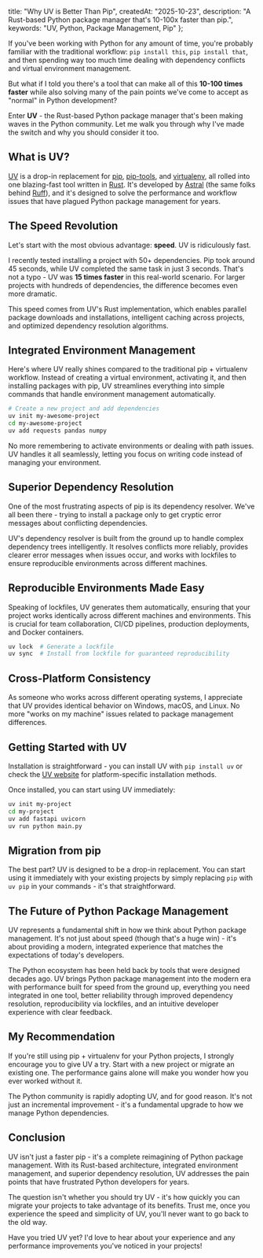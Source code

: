   title: "Why UV is Better Than Pip",
  createdAt: "2025-10-23",
  description: "A Rust-based Python package manager that's 10-100x faster than pip.",
  keywords: "UV, Python, Package Management, Pip"
};


If you've been working with Python for any amount of time, you're probably familiar with the traditional workflow: `pip install this`, `pip install that`, and then spending way too much time dealing with dependency conflicts and virtual environment management.

But what if I told you there's a tool that can make all of this **10-100 times faster** while also solving many of the pain points we've come to accept as "normal" in Python development?

Enter **UV** - the Rust-based Python package manager that's been making waves in the Python community. Let me walk you through why I've made the switch and why you should consider it too.

## What is UV?

[UV](https://docs.astral.sh/uv/) is a drop-in replacement for [pip](https://pip.pypa.io/), [pip-tools](https://pip-tools.readthedocs.io/), and [virtualenv](https://virtualenv.pypa.io/), all rolled into one blazing-fast tool written in [Rust](https://www.rust-lang.org/). It's developed by [Astral](https://astral.sh/) (the same folks behind [Ruff](https://docs.astral.sh/ruff/)), and it's designed to solve the performance and workflow issues that have plagued Python package management for years.

## The Speed Revolution

Let's start with the most obvious advantage: **speed**. UV is ridiculously fast.

I recently tested installing a project with 50+ dependencies. Pip took around 45 seconds, while UV completed the same task in just 3 seconds. That's not a typo - UV was **15 times faster** in this real-world scenario. For larger projects with hundreds of dependencies, the difference becomes even more dramatic.

<BlogUvChart />

This speed comes from UV's Rust implementation, which enables parallel package downloads and installations, intelligent caching across projects, and optimized dependency resolution algorithms.

## Integrated Environment Management

Here's where UV really shines compared to the traditional pip + virtualenv workflow. Instead of creating a virtual environment, activating it, and then installing packages with pip, UV streamlines everything into simple commands that handle environment management automatically.

```bash
# Create a new project and add dependencies
uv init my-awesome-project
cd my-awesome-project
uv add requests pandas numpy
```

No more remembering to activate environments or dealing with path issues. UV handles it all seamlessly, letting you focus on writing code instead of managing your environment.

## Superior Dependency Resolution

One of the most frustrating aspects of pip is its dependency resolver. We've all been there - trying to install a package only to get cryptic error messages about conflicting dependencies.

UV's dependency resolver is built from the ground up to handle complex dependency trees intelligently. It resolves conflicts more reliably, provides clearer error messages when issues occur, and works with lockfiles to ensure reproducible environments across different machines.

## Reproducible Environments Made Easy

Speaking of lockfiles, UV generates them automatically, ensuring that your project works identically across different machines and environments. This is crucial for team collaboration, CI/CD pipelines, production deployments, and Docker containers.

```bash
uv lock  # Generate a lockfile
uv sync  # Install from lockfile for guaranteed reproducibility
```

## Cross-Platform Consistency

As someone who works across different operating systems, I appreciate that UV provides identical behavior on Windows, macOS, and Linux. No more "works on my machine" issues related to package management differences.

## Getting Started with UV

Installation is straightforward - you can install UV with `pip install uv` or check the [UV website](https://docs.astral.sh/uv/) for platform-specific installation methods.

Once installed, you can start using UV immediately:

```bash
uv init my-project
cd my-project
uv add fastapi uvicorn
uv run python main.py
```

## Migration from pip

The best part? UV is designed to be a drop-in replacement. You can start using it immediately with your existing projects by simply replacing `pip` with `uv pip` in your commands - it's that straightforward.

## The Future of Python Package Management

UV represents a fundamental shift in how we think about Python package management. It's not just about speed (though that's a huge win) - it's about providing a modern, integrated experience that matches the expectations of today's developers.

The Python ecosystem has been held back by tools that were designed decades ago. UV brings Python package management into the modern era with performance built for speed from the ground up, everything you need integrated in one tool, better reliability through improved dependency resolution, reproducibility via lockfiles, and an intuitive developer experience with clear feedback.

## My Recommendation

If you're still using pip + virtualenv for your Python projects, I strongly encourage you to give UV a try. Start with a new project or migrate an existing one. The performance gains alone will make you wonder how you ever worked without it.

The Python community is rapidly adopting UV, and for good reason. It's not just an incremental improvement - it's a fundamental upgrade to how we manage Python dependencies.

## Conclusion

UV isn't just a faster pip - it's a complete reimagining of Python package management. With its Rust-based architecture, integrated environment management, and superior dependency resolution, UV addresses the pain points that have frustrated Python developers for years.

The question isn't whether you should try UV - it's how quickly you can migrate your projects to take advantage of its benefits. Trust me, once you experience the speed and simplicity of UV, you'll never want to go back to the old way.

Have you tried UV yet? I'd love to hear about your experience and any performance improvements you've noticed in your projects!
